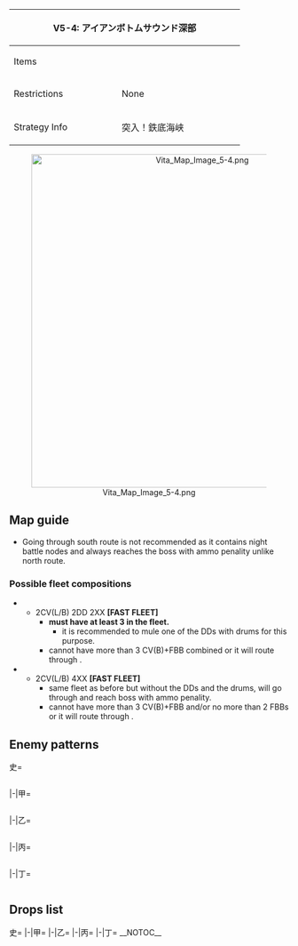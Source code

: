 {| class="article-table" style="width:100%;"
|-
! colspan="2" style="text-align:center;width:70%;" | V5-4: アイアンボトムサウンド深部
| rowspan="3" style="text-align:center;width:30%;" | [[File:Vita Map Banner 5-4.png|400px]]
|-
! Items
| {{Fuel}}
|-
! Restrictions
| None
|-
! Strategy Info
|突入！鉄底海峡
|いよいよ南方海域での艦隊決戦を図る！同方面に主力艦隊を<br>投入、鉄底海峡を抜け、暁の水平線に勝利を掴め！
|}
<center>[[File:Vita Map Image 5-4.png|600px]]</center>
==Map guide==
{{Map/Branching
|id = V5-4
|0 -> D =*CV(L/B) ≧ 2
|0 -> A =*Have a '''fast fleet''', CV(L/B) ≦ 1 and meet any of the following requirements :
**CL ≧ 1 and DD ≧ 2
**DD ≧ 3
**(F)BB(V) ≦ 1
|D -> H/storm =*Meet any of the following requirements:
**(F)BB(V) + CV(B) ≧ 4
**'''Slow fleet'''
**(F)BB(V) ≧ 3
|0 -> B/empty =*Do not meet the requirements for A or D
|I/empty -> K/resource =*Have '''fast fleet''' and meet any of the following requirements :
**CL ≧ 1 and DD ≧ 2
**DD ≧ 3
**(F)BB(V) ≦ 1
|I/empty ->J =*Do not meet the requirements for K
|L -> N/empty =*Fail the LoS check
|L ->K/resource =*Meet all of the following requirements :
**Pass the LoS check 
**DD ≧ 2
**Drums in the fleet ≧ 3
|L ->M =*Meet all of the following requirements :
**Pass the LoS check (higher value than node K)
**Do not meet the requirements for node K
}}
*Going through south route is not recommended as it contains night battle nodes and always reaches the boss with ammo penality unlike north route.
===Possible fleet compositions===
*{{Event/Route|D|red|G|blue|L|red|K|green|O|red}}
**2CV(L/B) 2DD 2XX '''[FAST FLEET]'''
***'''must have at least 3 {{Drum}}{{EquipmentLink|Drum Canister (Transport Use)|text=drum canisters}} in the fleet.'''
****it is recommended to mule one of the DDs with drums for this purpose.
***cannot have more than 3 CV(B)+FBB combined or it will route through {{Event/Route|H|purple}}.
*{{Event/Route|D|red|G|blue|L|red|M|red|O|red}}
**2CV(L/B) 4XX '''[FAST FLEET]'''
***same fleet as before but without the DDs and the drums, will go through {{Event/Route|M|red}} and reach boss with ammo penality.
***cannot have more than 3 CV(B)+FBB and/or no more than 2 FBBs or it will route through {{Event/Route|H|purple}}.

==Enemy patterns==
<tabber>史=
<div class="scrollable" style="width:800px;max-height:400px;overflow:auto;">
{{Map/Nodes|name=ピケット艦隊 B群
|A
|Normal/BaseXP
|{{Formation|Line Ahead}}
|140
|555
|576
|576
|576
|576
|534
|-
|A
|Normal/BaseXP
|{{Formation|Line Ahead}}
|130
|555
|576
|576
|575
|575
|534
|-
|A
|Normal/BaseXP
|{{Formation|Line Ahead}}
|120
|555
|575
|575
|575
|575
|534
|-
}}
{{Map/Nodes|name=深海巡洋艦戦隊
|C
|Normal/BaseXP
|{{Formation|Line Ahead}}{{Formation|Double Line}}
|160
|566
|555
|554
|554
|576
|576
|-
|C
|Normal/BaseXP
|{{Formation|Line Ahead}}
|150
|566
|555
|554
|554
|575
|575
|-
}}
{{Map/Nodes|name=ピケット艦隊 A群
|D
|Normal/BaseXP
|{{Formation|Line Ahead}}
|140
|555
|554
|576
|575
|575
|534
|-
|D
|Normal/BaseXP
|{{Formation|Line Ahead}}{{Formation|Double Line}}
|130
|555
|554
|575
|575
|575
|534
|-
}}
{{Map/Nodes|name=水上打撃部隊 前衛
|E
|Night/BaseXP
|{{Formation|Line Ahead}}{{Formation|Double Line}}
|160
|527
|527
|527
|555
|576
|576
|-
|E
|Night/BaseXP
|{{Formation|Line Ahead}}{{Formation|Double Line}}
|150
|527
|527
|527
|554
|575
|575
|-
}}
{{Map/Nodes|name=水上打撃部隊 主力艦
|F
|Night/BaseXP
|{{Formation|Double Line}}
|320
|557
|557
|576
|576
|576
|576
|-
|F
|Night/BaseXP
|{{Formation|Double Line}}
|300
|557
|557
|575
|575
|575
|575
|-
|F
|Night/BaseXP
|{{Formation|Double Line}}
|270
|557
|529
|575
|575
|575
|575
|-
}}
{{Map/Nodes|name=水上打撃部隊 支援艦隊
|J
|Normal/BaseXP
|{{Formation|Line Ahead}}{{Formation|Double Line}}
|270
|543
|543
|527
|555
|576
|576
|-
|J
|Normal/BaseXP
|{{Formation|Line Ahead}}{{Formation|Double Line}}
|220
|529
|529
|527
|555
|576
|576
|-
}}
{{Map/Nodes|name=空母機動部隊
|L
|Normal/BaseXP
|{{Formation|Diamond}}
|250
|579
|579
|527
|592
|576
|576
|-
|L
|Normal/BaseXP
|{{Formation|Diamond}}
|240
|579
|528
|527
|592
|576
|576
|-
|L
|Normal/BaseXP
|{{Formation|Diamond}}
|230
|579
|528
|527
|592
|575
|575
|-
}}
{{Map/Nodes|name=空母機動部隊 支隊
|M
|Normal/BaseXP
|{{Formation|Diamond}}
|220
|579
|560
|560
|591
|576
|576
|-
|M
|Normal/BaseXP
|{{Formation|Diamond}}
|200
|579
|560
|591
|576
|576
|576
|-
|M
|Normal/BaseXP
|{{Formation|Diamond}}
|170
|560
|560
|591
|576
|576
|576
|-
|M
|Normal/BaseXP
|{{Formation|Diamond}}
|150
|560
|560
|591
|576
|575
|575
|-
}}
{{Map/Nodes|name=深海南方輸送主力船団
|O
|Boss/BaseXP
|{{Formation|Double Line}}
|250
|560
|558
|558
|558
|597
|576
|-
|O
|Boss/BaseXP
|{{Formation|Double Line}}
|230
|560
|558
|558
|558
|576
|576
|-
|O
|Boss/BaseXP
|{{Formation|Double Line}}
|210
|560
|558
|526
|526
|576
|576
|-
|O
|Boss/BaseXP
|{{Formation|Double Line}}
|200
|560
|558
|526
|526
|575
|575
|-
}}
</div> <!-- overflow -->
|-|甲=
<div class="scrollable" style="width:800px;max-height:400px;overflow:auto;">
{{Map/Nodes|name=ピケット艦隊 B群
|A
|Normal/BaseXP
|{{Formation|Line Ahead}}
|130
|555
|576
|576
|575
|575
|534
|-
|A
|Normal/BaseXP
|{{Formation|Line Ahead}}
|120
|555
|575
|575
|575
|575
|534
|-
|A
|Normal/BaseXP
|{{Formation|Line Ahead}}{{Formation|Double Line}}
|100
|555
|575
|575
|501
|501
|532
|-
}}
{{Map/Nodes|name=深海巡洋艦戦隊
|C
|Normal/BaseXP
|{{Formation|Line Ahead}}
|150
|566
|555
|554
|554
|575
|575
|-
|C
|Normal/BaseXP
|{{Formation|Line Ahead}}{{Formation|Double Line}}
|130
|527
|555
|554
|554
|575
|575
|-
|C
|Normal/BaseXP
|{{Formation|Line Ahead}}
|110
|527
|555
|518
|518
|575
|575
|-
}}
{{Map/Nodes|name=ピケット艦隊 A群
|D
|Normal/BaseXP
|{{Formation|Line Ahead}}{{Formation|Double Line}}
|130
|555
|554
|575
|575
|575
|534
|-
|D
|Normal/BaseXP
|{{Formation|Line Ahead}}{{Formation|Double Line}}
|110
|555
|554
|575
|575
|532
|-
}}
{{Map/Nodes|name=水上打撃部隊 前衛
|E
|Night/BaseXP
|{{Formation|Line Ahead}}{{Formation|Double Line}}
|150
|527
|527
|527
|554
|575
|575
|-
|E
|Night/BaseXP
|{{Formation|Line Ahead}}{{Formation|Double Line}}
|120
|527
|522
|522
|575
|501
|501
|-
}}
{{Map/Nodes|name=水上打撃部隊 主力艦
|F
|Night/BaseXP
|{{Formation|Double Line}}
|270
|557
|529
|575
|575
|575
|575
|-
|F
|Night/BaseXP
|{{Formation|Double Line}}
|250
|557
|529
|575
|575
|501
|501
|-
|F
|Night/BaseXP
|{{Formation|Double Line}}
|240
|557
|524
|575
|575
|501
|501
|-
|F
|Night/BaseXP
|{{Formation|Double Line}}
|230
|557
|575
|575
|501
|501
|-
}}
{{Map/Nodes|name=水上打撃部隊 支援艦隊
|J
|Normal/BaseXP
|{{Formation|Line Ahead}}{{Formation|Double Line}}
|220
|529
|529
|527
|555
|576
|576
|-
|J
|Normal/BaseXP
|{{Formation|Line Ahead}}{{Formation|Double Line}}
|180
|529
|529
|522
|519
|575
|575
|-
}}
{{Map/Nodes|name=空母機動部隊
|L
|Normal/BaseXP
|{{Formation|Diamond}}
|230
|579
|528
|527
|592
|575
|575
|-
|L
|Normal/BaseXP
|{{Formation|Diamond}}
|220
|579
|528
|527
|591
|575
|575
|-
|L
|Normal/BaseXP
|{{Formation|Diamond}}
|210
|528
|528
|527
|591
|575
|575
|-
|L
|Normal/BaseXP
|{{Formation|Diamond}}
|200
|528
|525
|527
|591
|575
|575
|-
}}
{{Map/Nodes|name=空母機動部隊 支隊
|M
|Normal/BaseXP
|{{Formation|Diamond}}
|200
|579
|560
|591
|576
|576
|576
|-
|M
|Normal/BaseXP
|{{Formation|Diamond}}
|170
|560
|560
|591
|576
|576
|576
|-
|M
|Normal/BaseXP
|{{Formation|Diamond}}
|150
|560
|560
|591
|576
|575
|575
|-
|M
|Normal/BaseXP
|{{Formation|Diamond}}
|140
|560
|560
|591
|576
|501
|501
|-
|M
|Normal/BaseXP
|{{Formation|Diamond}}
|130
|560
|523
|591
|575
|501
|501
|-
}}
{{Map/Nodes|name=深海南方輸送主力船団
|O
|Boss/BaseXP
|{{Formation|Double Line}}
|210
|560
|558
|526
|526
|576
|576
|-
|O
|Boss/BaseXP
|{{Formation|Double Line}}
|200
|560
|558
|526
|526
|575
|575
|-
|O
|Boss/BaseXP
|{{Formation|Double Line}}
|190
|560
|526
|526
|526
|575
|575
|-
|O
|Boss/BaseXP
|{{Formation|Double Line}}
|180
|560
|526
|513
|513
|575
|575
|-
}}
</div> <!-- overflow -->
|-|乙=
<div class="scrollable" style="width:800px;max-height:400px;overflow:auto;">
{{Map/Nodes|name=ピケット艦隊 B群
|A
|Normal/BaseXP
|{{Formation|Line Ahead}}{{Formation|Double Line}}
|100
|555
|575
|575
|501
|501
|532
|-
|A
|Normal/BaseXP
|{{Formation|Line Ahead}}{{Formation|Double Line}}
|80
|555
|575
|501
|501
|530
|-
}}
{{Map/Nodes|name=深海巡洋艦戦隊
|C
|Normal/BaseXP
|{{Formation|Double Line}}
|130
|527
|555
|554
|554
|575
|575
|-
|C
|Normal/BaseXP
|{{Formation|Line Ahead}}{{Formation|Double Line}}
|110
|527
|555
|518
|518
|575
|575
|-
|C
|Normal/BaseXP
|{{Formation|Double Line}}
|90
|527
|519
|518
|575
|501
|501
|-
}}
{{Map/Nodes|name=ピケット艦隊 A群
|D
|Normal/BaseXP
|{{Formation|Line Ahead}}
|110
|555
|554
|575
|575
|532
|-
|D
|Normal/BaseXP
|{{Formation|Double Line}}
|100
|555
|554
|575
|575
|532
|-
|D
|Normal/BaseXP
|{{Formation|Line Ahead}}
|80
|555
|575
|501
|501
|532
|-
|D
|Normal/BaseXP
|{{Formation|Double Line}}
|90
|555
|575
|501
|501
|532
|-
|D
|Normal/BaseXP
|{{Formation|Line Ahead}}
|70
|519
|575
|501
|501
|530
|-
}}
{{Map/Nodes|name=水上打撃部隊 前衛
|E
|Night/BaseXP
|{{Formation|Double Line}}
|150
|527
|527
|527
|554
|575
|575
|-
|E
|Night/BaseXP
|{{Formation|Line Ahead}}{{Formation|Double Line}}
|120
|527
|522
|522
|575
|501
|501
|-
|E
|Night/BaseXP
|{{Formation|Line Ahead}}{{Formation|Double Line}}
|115
|522
|522
|518
|575
|501
|501
|-
}}
{{Map/Nodes|name=水上打撃部隊 主力艦
|F
|Night/BaseXP
|{{Formation|Double Line}}
|240
|557
|524
|575
|575
|501
|501
|-
|F
|Night/BaseXP
|{{Formation|Double Line}}
|230
|557
|575
|575
|501
|501
|-
|F
|Night/BaseXP
|{{Formation|Double Line}}
|220
|557
|501
|501
|501
|-
}}
{{Map/Nodes|name=水上打撃部隊 支援艦隊
|J
|Normal/BaseXP
|{{Formation|Line Ahead}}{{Formation|Double Line}}
|180
|529
|529
|522
|519
|575
|575
|-
|J
|Normal/BaseXP
|{{Formation|Double Line}}
|150
|524
|524
|522
|519
|575
|575
|-
|J
|Normal/BaseXP
|{{Formation|Double Line}}
|120
|524
|524
|519
|575
|501
|501
|-
}}
{{Map/Nodes|name=空母機動部隊
|L
|Normal/BaseXP
|{{Formation|Diamond}}
|210
|528
|528
|527
|591
|575
|575
|-
|L
|Normal/BaseXP
|{{Formation|Diamond}}
|200
|528
|525
|527
|591
|575
|575
|-
|L
|Normal/BaseXP
|{{Formation|Diamond}}
|170
|528
|525
|522
|575
|501
|501
|-
|L
|Normal/BaseXP
|{{Formation|Diamond}}
|150
|525
|525
|522
|519
|501
|501
|-
}}
{{Map/Nodes|name=空母機動部隊 支隊
|M
|Normal/BaseXP
|{{Formation|Diamond}}
|140
|560
|560
|591
|576
|501
|501
|-
|M
|Normal/BaseXP
|{{Formation|Diamond}}
|130
|560
|523
|591
|575
|501
|501
|-
|M
|Normal/BaseXP
|{{Formation|Diamond}}
|120
|523
|523
|591
|575
|501
|501
|-
|M
|Normal/BaseXP
|{{Formation|Diamond}}
|100
|523
|518
|575
|501
|501
|501
|-
}}
{{Map/Nodes|name=深海南方輸送主力船団
|O
|Boss/BaseXP
|{{Formation|Double Line}}
|190
|560
|526
|526
|526
|575
|575
|-
|O
|Boss/BaseXP
|{{Formation|Double Line}}
|180
|560
|526
|513
|513
|575
|575
|-
|O
|Boss/BaseXP
|{{Formation|Double Line}}
|170
|560
|513
|513
|513
|575
|575
|-
}}
</div> <!-- overflow -->
|-|丙=
<div class="scrollable" style="width:800px;max-height:400px;overflow:auto;">
{{Map/Nodes|name=ピケット艦隊 B群
|A
|Normal/BaseXP
|{{Formation|Line Ahead}}{{Formation|Double Line}}
|80
|555
|575
|501
|501
|530
|-
|A
|Normal/BaseXP
|{{Formation|Line Ahead}}{{Formation|Double Line}}
|65
|519
|575
|501
|501
|-
}}
{{Map/Nodes|name=深海巡洋艦戦隊
|C
|Normal/BaseXP
|{{Formation|Double Line}}
|110
|527
|555
|518
|518
|575
|575
|-
|C
|Normal/BaseXP
|{{Formation|Double Line}}
|90
|527
|519
|518
|575
|501
|501
|-
|C
|Normal/BaseXP
|{{Formation|Double Line}}
|75
|527
|519
|518
|501
|501
|-
}}
{{Map/Nodes|name=ピケット艦隊 A群
|D
|Normal/BaseXP
|{{Formation|Line Ahead}}
|80
|555
|575
|501
|501
|532
|-
|D
|Normal/BaseXP
|{{Formation|Double Line}}
|90
|555
|575
|501
|501
|532
|-
|D
|Normal/BaseXP
|{{Formation|Line Ahead}}{{Formation|Double Line}}
|70
|519
|575
|501
|501
|530
|-
}}
{{Map/Nodes|name=水上打撃部隊 前衛
|E
|Night/BaseXP
|{{Formation|Double Line}}
|120
|527
|522
|522
|575
|501
|501
|-
|E
|Night/BaseXP
|{{Formation|Line Ahead}}{{Formation|Double Line}}
|115
|522
|522
|518
|575
|501
|501
|-
|E
|Night/BaseXP
|{{Formation|Double Line}}
|105
|522
|522
|505
|501
|501
|-
}}
{{Map/Nodes|name=水上打撃部隊 主力艦
|F
|Night/BaseXP
|{{Formation|Double Line}}
|220
|557
|501
|501
|501
|-
|F
|Night/BaseXP
|{{Formation|Double Line}}
|210
|557
|501
|501
|-
|F
|Night/BaseXP
|{{Formation|Double Line}}
|200
|557
|-
}}
{{Map/Nodes|name=水上打撃部隊 支援艦隊
|J
|Normal/BaseXP
|{{Formation|Double Line}}
|150
|524
|524
|522
|519
|575
|575
|-
|J
|Normal/BaseXP
|{{Formation|Double Line}}
|120
|524
|524
|519
|575
|501
|501
|-
|J
|Normal/BaseXP
|{{Formation|Double Line}}
|110
|524
|524
|575
|501
|501
|-
}}
{{Map/Nodes|name=空母機動部隊
|L
|Normal/BaseXP
|{{Formation|Diamond}}
|170
|528
|525
|522
|575
|501
|501
|-
|L
|Normal/BaseXP
|{{Formation|Diamond}}
|150
|525
|525
|522
|519
|501
|501
|-
|L
|Normal/BaseXP
|{{Formation|Diamond}}
|130
|525
|522
|519
|501
|501
|-
}}
{{Map/Nodes|name=空母機動部隊 支隊
|M
|Normal/BaseXP
|{{Formation|Diamond}}
|120
|523
|523
|591
|575
|501
|501
|-
|M
|Normal/BaseXP
|{{Formation|Diamond}}
|100
|523
|518
|575
|501
|501
|501
|-
|M
|Normal/BaseXP
|{{Formation|Diamond}}
|80
|523
|518
|501
|501
|501
|-
}}
{{Map/Nodes|name=深海南方輸送主力船団
|O
|Boss/BaseXP
|{{Formation|Double Line}}
|170
|560
|513
|513
|513
|575
|575
|-
|O
|Boss/BaseXP
|{{Formation|Double Line}}
|160
|560
|513
|513
|513
|501
|501
|-
|O
|Boss/BaseXP
|{{Formation|Double Line}}
|150
|523
|513
|513
|513
|501
|501
|-
}}
</div> <!-- overflow -->
|-|丁=
<div class="scrollable" style="width:800px;max-height:400px;overflow:auto;">
{{Map/Nodes|name=ピケット艦隊 B群
|A
|Normal/BaseXP
|{{Formation|Line Ahead}}{{Formation|Double Line}}
|65
|519
|575
|501
|501
|-
}}
{{Map/Nodes|name=深海巡洋艦戦隊
|C
|Normal/BaseXP
|{{Formation|Double Line}}
|90
|527
|519
|518
|575
|501
|501
|-
|C
|Normal/BaseXP
|{{Formation|Double Line}}
|75
|527
|519
|518
|501
|501
|-
}}
{{Map/Nodes|name=ピケット艦隊 A群
|D
|Normal/BaseXP
|{{Formation|Line Ahead}}{{Formation|Double Line}}
|70
|519
|575
|501
|501
|530
|-
}}
{{Map/Nodes|name=水上打撃部隊 前衛
|E
|Night/BaseXP
|{{Formation|Double Line}}
|115
|522
|522
|518
|575
|501
|501
|-
|E
|Night/BaseXP
|{{Formation|Double Line}}
|105
|522
|522
|505
|501
|501
|-
}}
{{Map/Nodes|name=水上打撃部隊 主力艦
|F
|Night/BaseXP
|{{Formation|Double Line}}
|200
|557
|-
}}
{{Map/Nodes|name=水上打撃部隊 支援艦隊
|J
|Normal/BaseXP
|{{Formation|Double Line}}
|120
|524
|524
|519
|575
|501
|501
|-
|J
|Normal/BaseXP
|{{Formation|Double Line}}
|110
|524
|524
|575
|501
|501
|-
}}
{{Map/Nodes|name=空母機動部隊
|L
|Normal/BaseXP
|{{Formation|Diamond}}
|150
|525
|525
|522
|519
|501
|501
|-
|L
|Normal/BaseXP
|{{Formation|Diamond}}
|130
|525
|522
|519
|501
|501
|-
}}
{{Map/Nodes|name=空母機動部隊 支隊
|M
|Normal/BaseXP
|{{Formation|Diamond}}
|100
|523
|518
|575
|501
|501
|501
|-
|M
|Normal/BaseXP
|{{Formation|Diamond}}
|80
|523
|518
|501
|501
|501
|-
}}
{{Map/Nodes|name=深海南方輸送主力船団
|O
|Boss/BaseXP
|{{Formation|Double Line}}
|160
|560
|513
|513
|513
|501
|501
|-
|O
|Boss/BaseXP
|{{Formation|Double Line}}
|150
|523
|513
|513
|513
|501
|501
|-
}}
</div> <!-- overflow -->
</tabber>

==Drops list==
<tabber>史=
{{Map/Drops
|regular = true
|no_legend = true
|filter_button = true
|nodes =  A, C, D, E, F, J, L, M, O
|boss = O
|{{ShipFrom|413}} : F, L, O
|{{ShipFrom|405}} : F, L, O
|{{ShipFrom|116}} : F, L, O
|{{ShipFrom|20}} : F, J, L, O
|{{ShipFrom|21}} : F, J, L, M, O
|{{ShipFrom|86}} : F, J, L, M, O
|{{ShipFrom|85}} : F, J, L, M, O
|{{ShipFrom|75}} : F, J, L, O
|{{ShipFrom|92}} : F, J, L, M, O
|{{ShipFrom|22}} : F, J, L, M, O
|{{ShipFrom|55}} : F, J, L, M,
|{{ShipFrom|45}} : A, C, D, E, F, J, L, M, O
|{{ShipFrom|9}} : F, J, L, M, O
|{{ShipFrom|34}} : C, D, E, F, J, L, M, O
|{{ShipFrom|36}} : C, D, E, F, J, L, M, O
|{{ShipFrom|37}} : A, C, D, E, F, J, L, M, O
|{{ShipFrom|42}} : A, C, D, E, F, J, L, M, O
|{{ShipFrom|43}} : A, C, D, E, F, J, L, M, O
|{{ShipFrom|44}} : A, C, D, E, F, J, L, M, O
|{{ShipFrom|46}} : A, C, D, E, F, J, L, M, O
|{{ShipFrom|10}} : C, E, F, J, L, M, O
|{{ShipFrom|32}} : C, E, F, J, L, M, O
|{{ShipFrom|422}} : O
|{{ShipFrom|181}} : O
|{{ShipFrom|124}} : O
|{{ShipFrom|125}} : O
|{{ShipFrom|123}} : O
|{{ShipFrom|71}} : O
|{{ShipFrom|97}} : O
|{{ShipFrom|51}} : O
|{{ShipFrom|69}} : O
}}
|-|甲=
{{Map/Drops
|regular = true
|no_legend = true
|filter_button = true
|nodes =  A, C, D, E, F, J, L, M, O
|boss = O
|{{ShipFrom|413}} : O
|{{ShipFrom|405}} : F, L, O
|{{ShipFrom|116}} : F, L, O
|{{ShipFrom|20}} : F, L, O
|{{ShipFrom|21}} : F, J, L, M, O
|{{ShipFrom|86}} : F, J, L, M, O
|{{ShipFrom|85}} : F, J, L, M, O
|{{ShipFrom|75}} : F, J, L, O
|{{ShipFrom|92}} : F, J, L, M, O
|{{ShipFrom|22}} : F, J, L, M, O
|{{ShipFrom|55}} : F, J, L, M,
|{{ShipFrom|45}} : A, C, D, E, F, J, L, M, O
|{{ShipFrom|9}} : C, F, J, L, M, O
|{{ShipFrom|34}} : A, C, D, E, F, J, L, M, O
|{{ShipFrom|36}} : A, C, D, E, F, J, L, M, O
|{{ShipFrom|37}} : A, C, D, E, F, J, L, M, O
|{{ShipFrom|42}} : A, C, D, E, F, J, L, M, O
|{{ShipFrom|43}} : A, C, D, E, F, J, L, M, O
|{{ShipFrom|44}} : A, C, D, E, F, J, L, M, O
|{{ShipFrom|46}} : A, C, D, E, F, J, L, M, O
|{{ShipFrom|10}} : C, D, E, F, J, L, M, O
|{{ShipFrom|32}} : C, D, E, F, J, L, M, O
|{{ShipFrom|422}} : O
|{{ShipFrom|181}} : O
|{{ShipFrom|124}} : O
|{{ShipFrom|125}} : O
|{{ShipFrom|123}} : O
|{{ShipFrom|71}} : O
|{{ShipFrom|97}} : O
|{{ShipFrom|51}} : O
|{{ShipFrom|69}} : O
}}
|-|乙=
{{Map/Drops
|regular = true
|no_legend = true
|filter_button = true
|nodes =  A, C, D, E, F, J, L, M, O
|boss = O
|{{ShipFrom|413}} : O
|{{ShipFrom|405}} : F, O
|{{ShipFrom|116}} : F, L, O
|{{ShipFrom|20}} : F, L, O
|{{ShipFrom|21}} : F, J, L, M, O
|{{ShipFrom|86}} : F, J, L, M, O
|{{ShipFrom|85}} : F, J, L, M, O
|{{ShipFrom|75}} : F, J, L, O
|{{ShipFrom|92}} : F, J, L, M, O
|{{ShipFrom|22}} : C, F, J, L, M, O
|{{ShipFrom|55}} : C, F, J, L, M,
|{{ShipFrom|45}} : A, C, D, E, F, J, L, M, O
|{{ShipFrom|9}} : C, F, J, L, M, O
|{{ShipFrom|34}} : A, C, D, E, F, J, L, M, O
|{{ShipFrom|36}} : A, C, D, E, F, J, L, M, O
|{{ShipFrom|37}} : A, C, D, E, F, J, L, M, O
|{{ShipFrom|42}} : A, C, D, E, F, J, L, M, O
|{{ShipFrom|43}} : A, C, D, E, F, J, L, M, O
|{{ShipFrom|44}} : A, C, D, E, F, J, L, M, O
|{{ShipFrom|46}} : A, C, D, E, F, J, L, M, O
|{{ShipFrom|10}} : A, C, D, E, F, J, L, M, O
|{{ShipFrom|32}} : A, C, D, E, F, J, L, M, O
|{{ShipFrom|181}} : O
|{{ShipFrom|124}} : O
|{{ShipFrom|125}} : O
|{{ShipFrom|123}} : O
|{{ShipFrom|71}} : O
|{{ShipFrom|97}} : O
|{{ShipFrom|51}} : O
|{{ShipFrom|69}} : O
}}
|-|丙=
{{Map/Drops
|regular = true
|no_legend = true
|filter_button = true
|nodes =  A, C, D, E, F, J, L, M, O
|boss = O
|{{ShipFrom|413}} : O
|{{ShipFrom|405}} : O
|{{ShipFrom|116}} : F, O
|{{ShipFrom|20}} : F, L, O
|{{ShipFrom|21}} : F, J, L, M, O
|{{ShipFrom|86}} : F, J, L, M, O
|{{ShipFrom|85}} : F, J, L, M, O
|{{ShipFrom|75}} : F, L, O
|{{ShipFrom|92}} : F, L, M, O
|{{ShipFrom|22}} : C, F, J, L, M, O
|{{ShipFrom|55}} : C, F, J, L, M,
|{{ShipFrom|45}} : A, C, D, E, F, J, L, M, O
|{{ShipFrom|9}} : C, F, J, L, M, O
|{{ShipFrom|34}} : A, C, D, E, F, J, L, M, O
|{{ShipFrom|36}} : A, C, D, E, F, J, L, M, O
|{{ShipFrom|37}} : A, C, D, E, F, J, L, M, O
|{{ShipFrom|42}} : A, C, D, E, F, J, L, M, O
|{{ShipFrom|43}} : A, C, D, E, F, J, L, M, O
|{{ShipFrom|44}} : A, C, D, E, F, J, L, M, O
|{{ShipFrom|46}} : A, C, D, E, F, J, L, M, O
|{{ShipFrom|10}} : A, C, D, E, F, J, L, M, O
|{{ShipFrom|32}} : A, C, D, E, F, J, L, M, O
|{{ShipFrom|124}} : O
|{{ShipFrom|125}} : O
|{{ShipFrom|123}} : O
|{{ShipFrom|71}} : O
|{{ShipFrom|97}} : O
|{{ShipFrom|51}} : O
|{{ShipFrom|69}} : O
}}
|-|丁=
{{Map/Drops
|regular = true
|no_legend = true
|filter_button = true
|nodes =  A, C, D, E, J, L, M, O
|boss = O
|{{ShipFrom|405}} : O
|{{ShipFrom|116}} : O
|{{ShipFrom|20}} : O
|{{ShipFrom|21}} : J, L, M, O
|{{ShipFrom|86}} : L, M, O
|{{ShipFrom|85}} : J, L, M, O
|{{ShipFrom|75}} : L, O
|{{ShipFrom|92}} : L, M, O
|{{ShipFrom|22}} : C, J, L, M, O
|{{ShipFrom|55}} : C, J, L, M,
|{{ShipFrom|45}} : A, C, D, E, J, L, M, O
|{{ShipFrom|9}} : C, J, L, M, O
|{{ShipFrom|34}} : A, C, D, E, J, L, M, O
|{{ShipFrom|36}} : A, C, D, E, J, L, M, O
|{{ShipFrom|37}} : A, C, D, E, J, L, M, O
|{{ShipFrom|42}} : A, C, D, E, J, L, M, O
|{{ShipFrom|43}} : A, C, D, E, J, L, M, O
|{{ShipFrom|44}} : A, C, D, E, J, L, M, O
|{{ShipFrom|46}} : A, C, D, E, J, L, M, O
|{{ShipFrom|10}} : A, C, D, E, J, L, M, O
|{{ShipFrom|32}} : A, C, D, E, J, L, M, O
|{{ShipFrom|124}} : O
|{{ShipFrom|125}} : O
|{{ShipFrom|123}} : O
|{{ShipFrom|71}} : O
|{{ShipFrom|97}} : O
|{{ShipFrom|51}} : O
|{{ShipFrom|69}} : O
}}
</tabber>
__NOTOC__